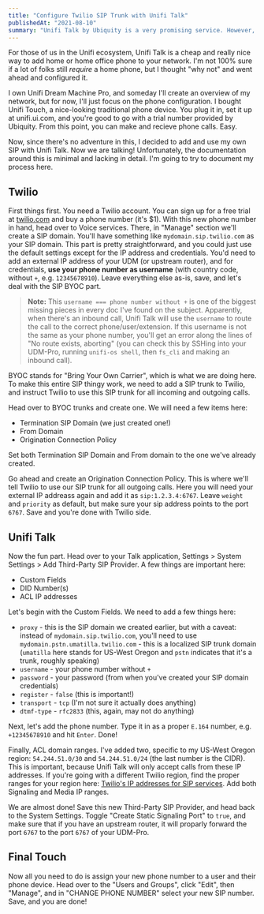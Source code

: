 ```yaml
---
title: "Configure Twilio SIP Trunk with Unifi Talk"
publishedAt: "2021-08-10"
summary: "Unifi Talk by Ubiquity is a very promising service. However, so far it's been lacking documentation. Here's how to configure Twilio SIP Trunk with Unifi Talk."
---
```


<ImageWithAlt alt="Unifi Talk Interface" path="twillio-and-unifi-talk/dashboard.png" />

For those of us in the Unifi ecosystem, Unifi Talk is a cheap and really nice way to add home or home office phone to your network. I'm not 100% sure if a lot of folks still _require_ a home phone, but I thought "why not" and went ahead and configured it.

I own Unifi Dream Machine Pro, and someday I'll create an overview of my network, but for now, I'll just focus on the phone configuration. I bought Unifi Touch, a nice-looking traditional phone device. You plug it in, set it up at unifi.ui.com, and you're good to go with a trial number provided by Ubiquity. From this point, you can make and recieve phone calls. Easy.

Now, since there's no adventure in this, I decided to add and use my own SIP with Unifi Talk. Now we are talking! Unfortunately, the documentation around this is minimal and lacking in detail. I'm going to try to document my process here.

## Twilio

First things first. You need a Twilio account. You can sign up for a free trial at [twilio.com](www.twilio.com/referral/eaToLe) and buy a phone number (it's $1). With this new phone number in hand, head over to Voice services. There, in "Manage" section we'll create a SIP domain. You'll have something like `mydomain.sip.twilio.com` as your SIP domain. This part is pretty straightforward, and you could just use the default settings except for the IP address and credentials. You'd need to add an external IP address of your UDM (or upstream router), and for credentials, **use your phone number as username** (with country code, without `+`, e.g. `12345678910`). Leave everything else as-is, save, and let's deal with the SIP BYOC part. 

> **Note:** This `username === phone number without +` is one of the biggest missing pieces in every doc I've found on the subject. Apparently, when there's an inbound call, Unifi Talk will use the `username` to route the call to the correct phone/user/extension. If this username is not the same as your phone number, you'll get an error along the lines of "No route exists, aborting" (you can check this by SSHing into your UDM-Pro, running `unifi-os shell`, then `fs_cli` and making an inbound call).

BYOC stands for "Bring Your Own Carrier", which is what we are doing here. To make this entire SIP thingy work, we need to add a SIP trunk to Twilio, and instruct Twilio to use this SIP trunk for all incoming and outgoing calls.

Head over to BYOC trunks and create one. We will need a few items here: 
  - Termination SIP Domain (we just created one!)
  - From Domain
  - Origination Connection Policy

Set both Termination SIP Domain and From domain to the one we've already created. 

Go ahead and create an Origination Connection Policy. This is where we'll tell Twilio to use our SIP trunk for all outgoing calls. Here you will need your external IP addreass again and add it as `sip:1.2.3.4:6767`. Leave `weight` and `priority` as default, but make sure your sip address points to the port `6767`. Save and you're done with Twilio side.

## Unifi Talk

Now the fun part. Head over to your Talk application, Settings > System Settings > Add Third-Party SIP Provider. A few things are important here:
- Custom Fields
- DID Number(s)
- ACL IP addresses

Let's begin with the Custom Fields. We need to add a few things here:
- `proxy` - this is the SIP domain we created earlier, but with a caveat: instead of `mydomain.sip.twilio.com`, you'll need to use `mydomain.pstn.umatilla.twilio.com` - this is a localized SIP trunk domain (`umatilla` here stands for US-West Oregon and `pstn` indicates that it's a trunk, roughly speaking)
- `username` - your phone number without `+`
- `password` - your password (from when you've created your SIP domain credentials)
- `register` - `false` (this is important!)
- `transport` - `tcp` (I'm not sure it actually does anything)
- `dtmf-type` - `rfc2833` (this, again, may not do anything)

Next, let's add the phone number. Type it in as a proper `E.164` number, e.g. `+12345678910` and hit `Enter`. Done!

Finally, ACL domain ranges. I've added two, specific to my US-West Oregon region: `54.244.51.0/30` and `54.244.51.0/24` (the last number is the CIDR). This is important, because Unifi Talk will only accept calls from these IP addresses. If you're going with a different Twilio region, find the proper ranges for your region here: [Twilio's IP addresses for SIP services](https://www.twilio.com/docs/sip-trunking/ip-addresses). Add both Signaling and Media IP ranges.

We are almost done! Save this new Third-Party SIP Provider, and head back to the System Settings. Toggle "Create Static Signaling Port" to `true`, and make sure that if you have an upstream router, it will proparly forward the port `6767` to the port `6767` of your UDM-Pro.

## Final Touch

Now all you need to do is assign your new phone number to a user and their phone device. Head over to the "Users and Groups", click "Edit", then "Manage", and in "CHANGE PHONE NUMBER" select your new SIP number. Save, and you are done!


